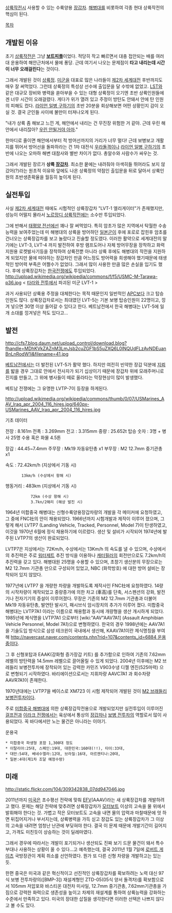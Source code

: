 [[상륙작전]]시 사용할 수 있는 수륙양용 [[장갑차]]. [[해병대]]를 비롯하여 각종 현대 상륙작전의 핵심이 된다.

[[목차]]

== 개발된 이유 ==
초기 [[상륙작전]]은 그냥 '''[[보트피플]]'''이었다. 적당히 작고 빠르면서 대충 접안되는 배를 여러대 운용하여 해안근처에서 물에 퐁당. 근데 여기서 나오는 문제점이 '''타고 내리는데 시간이 너무 오래걸린다'''는 것이다.

그래서 개발된 것이 [[상륙정]]. [[미군]]을 대표로 많은 나라들이 [[제2차 세계대전]] 후반까지도 매우 잘 써먹었다. 그런데 상륙정의 특성상 선수에 출입문을 달 수밖에 없었고. [[LST]]와 같은 대규모 장비와 병력을 쏟아부을 수 있는 대형 상륙정이 오기엔 초반 상륙인원들에겐 너무 시간이 오래걸렸다. 게다가 위가 열려 있고 주정이 방탄도 안돼서 안에 탄 인원의 피해도 컸다. [[라이언 일병 구하기]]의 초반 20분을 회상해보면 어떤 상황인지 감이 오실 것. 결국 군인들 사이에 불만이 터져나오게 된다.

"내가 상륙 좀 해보고 느낀 게, 해안에서 내리는 건 무진장 위험한 거 같아. 근데 우린 해안에서 내리잖아? [[우린 안될거야 아마]]."

한마디로 줄이면 해안에서부터 적 방어선까지의 거리가 너무 멀다! 근데 보병보고 개활지를 뛰어서 방어선을 돌파하라는 건 1차 대전식 [[우라돌격]]이나 [[라이언 일병 구하기]]의 초반에 나오는 오마하 해변 대참사와 별반 차이가 없다. 총알수와 사람수가 싸우는 것.

그래서 개발된 장르가 '''상륙 [[장갑차]]'''. 최소한 뭍에는 내려줘야 아색히들 뛰어라도 보지 않갔어(?)라는 원초적 이유와 앞에도 나온 상륙정의 약점인 출입문을 뒤로 달아서 상륙인원의 초반생존확율을 월등히 높이게 된다.

== 실전투입 ==
사실 [[제2차 세계대전]] 때에도 시험적인 상륙장갑차 "LVT-1 엘리게이터"가 존재했지만, 성능이 어떨지 몰라서 [[노르망디 상륙작전]]에는 소수만 투입되었다. 

그에 반해서 [[태평양 전쟁|태평양 전선]]에선 꽤나 잘 써먹었다. 특히 암초가 많은 지역에서 탁월한 수송능력을 보여주었는데 미 해병대의 상륙을 방어하던 [[일본군]]이 후에 포로로 잡힌후 암초를 건너오는 상륙장갑차를 보고 놀랐다고 진술할 정도였다. 이러한 활약으로 세계대전의 말기에는 LVT-3, LVT-4 까지 발전하여 후방 램프도어나 자체 방어무장을 장착하고 화력지원용 로켓발사기등을 장착하여 상륙전뿐 아니라 상륙 후에도 해병대의 작전을 지원하게 되었지만 물에 떠야하는 장갑차인 만큼 어느정도 방어력을 희생해야 했기때문에 태생적인 방어력 부족은 어쩔수가 없었다. 그래서 많이 사용한 만큼 많은 손실을 입기도 했다. 후에 상륙장갑차는 [[한국전쟁]]에도 투입되었다.
http://upload.wikimedia.org/wikipedia/commons/f/f5/USMC-M-Tarawa-p36.jpg  < [[타라와 전투]]에서 파괴된 미군 LVT-1 >

과거 사용되던 상륙용 주정을 대체한다는 목적 때문인지 일반적인 [[APC]]보다 크고 탑승인원도 많다. 상륙장갑차로서는 최대였던 LVT-5는 기본 보병 탑승인원이 22명이고, 낑겨 넣으면 30명 이상 들어갈 수 있다고 한다. 베트남전에서 한국 해병대는 LVT-5에 일개 소대를 낑겨넣은 적도 있다고...
== 발전 ==
http://cfs7.blog.daum.net/upload_control/download.blog?fhandle=MDhKVkZAZnM3LmJsb2cuZGF1bS5uZXQ6L0lNQUdFLzAvNDEuanBnLnRodW1i&filename=41.jpg

[[베트남전]]에서는 더 발전된 LVT-5가 활약 했다. 하지만 여전히 빈약한 장갑 덕분에 [[지뢰]]를 밟을 경우 그대로 안에서 전사자가 되기 십상이기 때문에 장갑차 위에 모래주머니로 진지를 만들고, 그 위에 병사들이 떼로 올라타는 막장현상이 많이 발생했다.

베트남 전쟁에는 그 유명한 LVTP-7이 등장을 하게된다.

http://upload.wikimedia.org/wikipedia/commons/thumb/0/07/USMarines_AAV_Iraq_apr_2004_116_hires.jpg/640px-USMarines_AAV_Iraq_apr_2004_116_hires.jpg


기초 데이터 

전장 : 8.161m
전폭 : 3.269mm
전고 : 3.315mm
중량 : 25.652t
탑승 숫자 : 3명 + 병사 25명 수용 혹은 화물 4.5톤

장갑 : 44.45~7.4mm 
주무장 : Mk19 자동유탄총 x1
부무장 : M2 12.7mm 중기관총 x1

속도 : 72.42km/h (지상에서 기동 시)
        13km/h (수상에서 항해 시)
행동거리 : 483km (지상에서 기동 시)
            72km (수상 항해 시)
            3.7kn/2해리 (해상 발진 시)

1964년 미합중국 해병대는 신형수륙양용장갑차량의 개발을 각 메이커에 요청하였고, 그 중에 FNC社의 안이 채용되었다. 1966년까지 시험개발과 제작이 이루어 졌으며, 그렇게 해서 LVTP7 (Landing Vehicle, Tracked, Personnel, Model 7)이 탄생하였고, 이것을 1970년 6월에 정식 채용하기에 이르렀다. 생산 및 설비가 시작되어 1974년에 발주된 LVTP7의 생산이 완료되었다. 

LVTP7은 지상에서는 72Km/h, 수상에서는 13Km/h 의 속도를 낼 수 있으며, 수상에서의 추진력은 주로 [[워터제트]] 추진 방식을 이용하나 [[캐터필러]]의 회전만으로도 7.2km/h의 추진력을 갖고 있다. 해병대원 25명을 수용할 수 있으며, 초창기 생산분의 무장으로는 M2 12.7mm 기관총 만으로 구성되어 있었고, NBC (화학방호) 에 대한 방어 설비는 장착되어 있지 않았다.

1977년에 LVTP7 을 개량한 차량을 개발하도록 제작사인 FNC社에 요청하였다. 14량의 시작차량이 제작되었고 중량증가에 의한 차고 (車高)를 단축, 서스펜션의 강화, 발전기나 전자기기의 증설이 이루어졌다. 무장은 기존의 M2 12.7mm 기관총과 더불어 Mk19 자동유탄총, 발연탄 발사기, 패시브식 암시장치의 추가가 이루어 졌다. 미합중국 해병대는 LVTP7A1 이라는 이름으로 채용함과 동시에 개량형을 생산 개시하게 되었다. 1985년에 제식명을 LVTP7A1 으로부터 [wiki:"AAV"AAV7A1] (Assault Amphibian Vehicle Personnel, Model 7A1)으로 변형하였다. 한국의 경우 1998년에는 AAV7A1을 기술도입 방식으로 삼성 테크윈이 국내에서 생산해, KAAV7A1이란 제식명칭을 부여해 [[http://navercast.naver.com/contents.nhn?rid=107&contents_id=6884 운용 중]]이다.

그 후 신형포탑과  EAAK(강화형 증가장갑 키트) 를 추가함으로 인하여 기존의 7.62mm 레벨의 방탄력을 14.5mm 레벨으로 끌어올릴 수 있게 되었다. 2004년 이후에는 M2 브레들리 보병전투차에 장착되어 있는 강력한 카민즈 V903수냉 디젤 엔진(525마력) 으로 변형되기 시작하였다. 바리에이션으로서는 지휘차량 AAVC7A1 과 회수차량 AAVR7A1이 존재한다.

1970년대에는 LVTP7을 베이스로 XM723 이 시험 제작되어 개발된 것이 [[M2 브래들리]] [[보병전투차]]이다.

주로 [[미합중국 해병대]]에 의한 상륙장갑작전용으로 개발되었지만 실전투입이 이루어진 [[걸프전]]과 [[이라크 전쟁]]에서는 육상에서 통상의 [[장갑차]]나 [[보병 전투차]]의 역할로서 많이 사용되었다. 꼭 바다에서만 노는 물건은 아니라는 이야기.


운용국 
 * 미합중국 파생형 포함 1,300대 정도
 * 이탈리아:25대, 스페인:19대, 대한민국:160대(!!), 타이:33대, 
 * 대만:54대, 베네수엘라:12대, 브라질:16대, 아르젠티나:20대,
 * 일본:4대(제1차 조달 예정수량) 

== 미래 ==
http://static.flickr.com/104/309342838_07dd947046.jpg

2011년까지 [[미국]]은 초수평선 전략에 맞춰 [[EFV]](AAAV)라는 새 상륙장갑차를 개발하려고 했다. 문제는 해당 전략에 맞추려면 상륙장갑차가 [[모터보트]] 이상의 고속을 물 위에서 발휘해야 한다는 것. 가볍고 작은 모터보트도 고속을 내면 물의 압력과 마찰때문에 엇 하면 뒤집어지거나 부서지는데, 상륙병력을 가득 싣고 장갑도 있는 상륙장갑차가 그 이상의 고속을 내려면 엄청난 난관에 부딪혀야 한다. 결국 이 문제 때문에 개발기간이 길어지고, 가격도 미친듯이 상승하는 것이 딜레마였다.

그래서 경우에 따라서는 개발이 포기되거나 생산되도 진짜 보기 드문 물건이 돼서 특수부대나 사용하는 상황이 올 수 있다...고 예측했는데, 결국 2011년 1월 7일에 [[로버트 게이츠]] 국방장관이 계획 취소를 선언하였다. 뭔가 또 다른 신형 차량을 개발하고는 있는 듯.

한편 중국은 미국과 같은 혁신적이고 선진적인 상륙장갑차를 확보하려는 노력 대신 97식 보병 전투차량의([BMP-3]) 재설계형인 ZTD-05(05식 양서 돌격차)를 확보함으로서 105mm 저압포와 바스티온 대전차 미사일, 12.7mm 중기관총, 7.62mm기관총을 가짐으로 강력한 화력으로 생존성을 높이고 차제의 재설계를 통하여 상륙능력을 강화하는 수준에서 만족하고 있다. 미국의 장대한 삽질을 생각한다면 이러한 선택은 나쁘지 않다고 볼 수도 있다.
